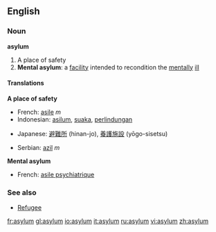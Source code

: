 ==English==

===Noun===
'''asylum'''

# A place of safety
# '''Mental asylum''': a [[facility]] intended to recondition the [[mentally]] [[ill]]

====Translations====
'''A place of safety'''
{{top}}
*French: [[asile]] ''m''
*Indonesian: [[asilum]], [[suaka]], [[lindung|perlindungan]]
{{mid}}
*Japanese: [[避難所]] (hinan-jo), [[養護施設]] (yōgo-sisetsu)
{{bottom}}
*Serbian: [[azil]] ''m''

'''Mental asylum'''
{{top}}
*French: [[asile psychiatrique]]
{{mid}}
{{bottom}}

===See also===

*[[Refugee]]

[[fr:asylum]]
[[gl:asylum]]
[[io:asylum]]
[[it:asylum]]
[[ru:asylum]]
[[vi:asylum]]
[[zh:asylum]]